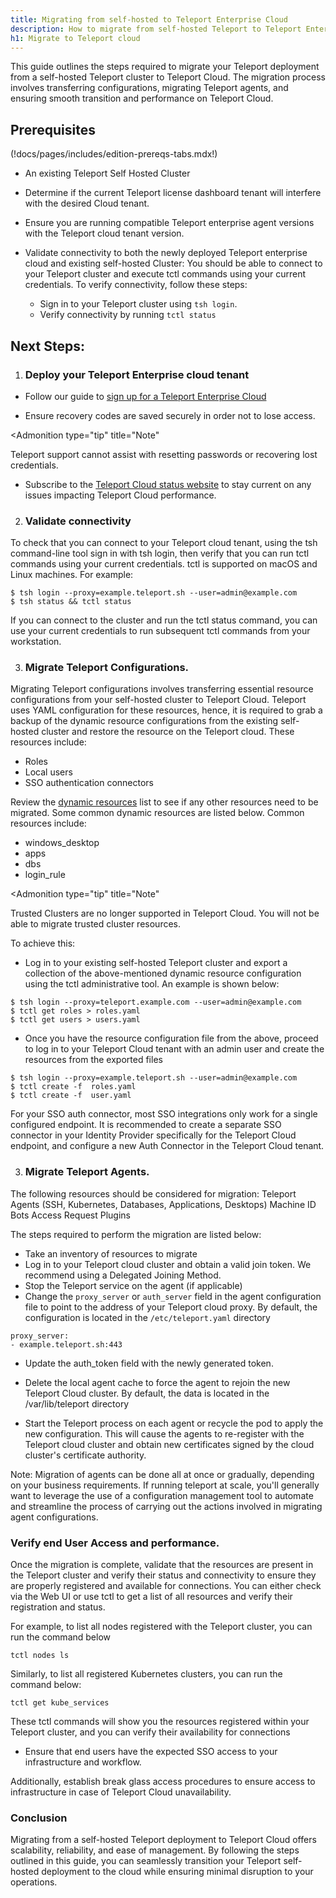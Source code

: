 ---
title: Migrating from self-hosted to Teleport Enterprise Cloud
description: How to migrate from self-hosted Teleport to Teleport Enterprise Cloud.
h1: Migrate to Teleport cloud
---

This guide outlines the steps required to migrate your Teleport deployment from a self-hosted Teleport cluster to Teleport Cloud. 
The migration process involves transferring configurations, migrating Teleport agents, and ensuring smooth transition and performance on Teleport Cloud.

## Prerequisites

(!docs/pages/includes/edition-prereqs-tabs.mdx!)

- An existing Teleport Self Hosted Cluster

- Determine if the current Teleport license dashboard tenant will interfere with the desired Cloud tenant.

- Ensure you are running compatible Teleport enterprise agent versions with the Teleport cloud tenant version.

- Validate connectivity to both the newly deployed Teleport enterprise cloud and existing self-hosted Cluster: You should be able to connect to your Teleport cluster and execute tctl commands using your current credentials. To verify connectivity, follow these steps:
  - Sign in to your Teleport cluster using `tsh login`.
  - Verify connectivity by running `tctl status`



## Next Steps:

1. ### Deploy your Teleport Enterprise cloud tenant
- Follow our guide to [sign up for a Teleport Enterprise Cloud](https://goteleport.com/docs/choose-an-edition/teleport-cloud/)

- Ensure recovery codes are saved securely in order not to lose access.

</Details>

<Admonition
  type="tip"
  title="Note"
>

  Teleport support cannot assist with resetting passwords or recovering lost credentials.

</Admonition>



- Subscribe to the [Teleport Cloud status website](https://status.teleport.sh/) to stay current on any issues impacting Teleport Cloud performance.

2.  ### Validate connectivity  

To check that you can connect to your Teleport cloud tenant, using the tsh command-line tool sign in with tsh login, then verify that you can run tctl commands using your current credentials. tctl is supported on macOS and Linux machines. 
For example:

```code
$ tsh login --proxy=example.teleport.sh --user=admin@example.com
$ tsh status && tctl status
```

If you can connect to the cluster and run the tctl status command, you can use your current credentials to run subsequent tctl commands from your workstation.

3. ### Migrate Teleport Configurations.

Migrating Teleport configurations involves transferring essential resource configurations from your self-hosted cluster to Teleport Cloud. Teleport uses YAML configuration for these resources, hence, it is required to grab a backup of the dynamic resource configurations from the existing self-hosted cluster and restore the resource on the Teleport cloud. These resources include:  

- Roles
- Local users
- SSO authentication connectors

Review the [dynamic resources](https://goteleport.com/docs/reference/resources/) list to see if any other resources need to be migrated.  Some common dynamic resources are listed below.  Common resources include:
- windows_desktop
- apps
- dbs
- login_rule

</Details>

<Admonition
  type="tip"
  title="Note"
>

  Trusted Clusters are no longer supported in Teleport Cloud.  You will not be able to migrate trusted cluster resources.

</Admonition>


To achieve this:
- Log in to your existing self-hosted Teleport cluster and export a collection of the above-mentioned dynamic resource configuration using the tctl administrative tool.  An example is shown below:

```code
$ tsh login --proxy=teleport.example.com --user=admin@example.com
$ tctl get roles > roles.yaml 
$ tctl get users > users.yaml 
```

- Once you have the resource configuration file from the above, proceed to log in to your Teleport Cloud tenant with an admin user and create the resources from the exported files

```code
$ tsh login --proxy=example.teleport.sh --user=admin@example.com
$ tctl create -f  roles.yaml
$ tctl create -f  user.yaml
```

For your SSO auth connector, most SSO integrations only work for a single configured endpoint. It is recommended to create a separate SSO connector in your Identity Provider specifically for the Teleport Cloud endpoint, and configure a new Auth Connector in the Teleport Cloud tenant.


3. ### Migrate Teleport Agents.

The following resources should be considered for migration:
Teleport Agents (SSH, Kubernetes, Databases, Applications, Desktops)
Machine ID Bots
Access Request Plugins


The steps required to perform the migration are listed below:


- Take an inventory of resources to migrate
- Log in to your Teleport cloud cluster and obtain a valid join token.  We recommend using a Delegated Joining Method.
- Stop the Teleport service on the agent (if applicable)
- Change the `proxy_server` or `auth_server` field in the agent configuration file to point to the address of your Teleport cloud proxy. By default, the configuration is located in the `/etc/teleport.yaml` directory

```code
proxy_server:
- example.teleport.sh:443
```

- Update the auth_token field with the newly generated token. 

- Delete the local agent cache to force the agent to rejoin the new Teleport Cloud cluster. By default, the data is located in the  /var/lib/teleport directory

- Start the Teleport process on each agent or recycle the pod to apply the new configuration. This will cause the agents to re-register with the Teleport cloud cluster and obtain new certificates signed by the cloud cluster's certificate authority.


Note: ​​Migration of agents can be done all at once or gradually, depending on your business requirements. If running teleport at scale, you'll generally want to leverage the use of a configuration management tool to automate and streamline the process of carrying out the actions involved in migrating agent configurations. 


### Verify end User Access and performance.

Once the migration is complete, validate that the resources are present in the Teleport cluster and verify their status and connectivity to ensure they are properly registered and available for connections. You can either check via the Web UI or use tctl to get a list of all resources and verify their registration and status. 

For example, to list all nodes registered with the Teleport cluster, you can run the command below

```
tctl nodes ls
```

Similarly, to list all registered Kubernetes clusters, you can run the command below:

```
tctl get kube_services
```

These tctl commands will show you the resources registered within your Teleport cluster, and you can verify their availability for connections

- Ensure that end users have the expected SSO access to your infrastructure and workflow.

Additionally, establish break glass access procedures to ensure access to infrastructure in case of Teleport Cloud unavailability.

### Conclusion

Migrating from a self-hosted Teleport deployment to Teleport Cloud offers scalability, reliability, and ease of management. By following the steps outlined in this guide, you can seamlessly transition your Teleport self-hosted deployment to the cloud while ensuring minimal disruption to your operations.

